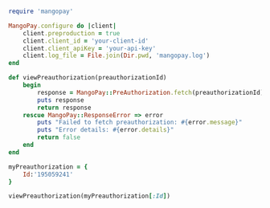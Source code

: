   
```ruby Ruby  

require 'mangopay'

MangoPay.configure do |client|
    client.preproduction = true
    client.client_id = 'your-client-id'
    client.client_apiKey = 'your-api-key'
    client.log_file = File.join(Dir.pwd, 'mangopay.log')
end

def viewPreauthorization(preauthorizationId)
    begin
        response = MangoPay::PreAuthorization.fetch(preauthorizationId)
        puts response
        return response
    rescue MangoPay::ResponseError => error
        puts "Failed to fetch preauthorization: #{error.message}"
        puts "Error details: #{error.details}"
        return false
    end
end

myPreauthorization = {
    Id:'195059241'
}

viewPreauthorization(myPreauthorization[:Id])  
```